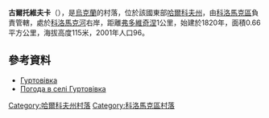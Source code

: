 {{coord|49|49|4|N|35|15|55|E|scale:100000_region:UA|display=title}}

'''古爾托維夫卡'''（{{lang-uk|Гуртовівка}}），是[[烏克蘭|烏克蘭]]的村落，位於該國東部[[哈爾科夫州|哈爾科夫州]]，由[[科洛馬克區|科洛馬克區]]負責管轄，處於[[科洛馬克河|科洛馬克河]]右岸，距離[[弗多維奇涅_(科洛馬克區)|弗多維奇涅]]1公里，始建於1820年，面積0.66平方公里，海拔高度115米，2001年人口96。

==參考資料==
* [http://w1.c1.rada.gov.ua/pls/z7502/A005?rdat1=09.01.2009&rf7571=33374 Гуртовівка]{{dead link|date=2017年12月 |bot=InternetArchiveBot |fix-attempted=yes }}
* [http://weather.in.ua/ua/har'kovskaja/6214 Погода в селі Гуртовівка]{{Wayback|url=http://weather.in.ua/ua/har%27kovskaja/6214 |date=20160323024943 }}

{{DEFAULTSORT:Гуртовівка}}
[[Category:哈爾科夫州村落|Category:哈爾科夫州村落]]
[[Category:科洛馬克區村落|Category:科洛馬克區村落]]


{{Kharkiv-geo-stub}}